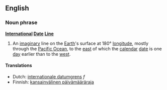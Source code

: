 ==English==
===Noun phrase===
'''[[International]] [[Date]] [[Line]]'''

#An [[imaginary]] line on the [[Earth]]'s surface at 180° [[longitude]], mostly through the [[Pacific Ocean]], to the [[east]] of which the [[calendar]] [[date]] is one [[day]] earlier than to the [[west]].

====Translations====
*Dutch: [[internationale datumgrens]] ''f''
*Finnish: [[kansainvälinen päivämääräraja]]

{{wikipedia}}